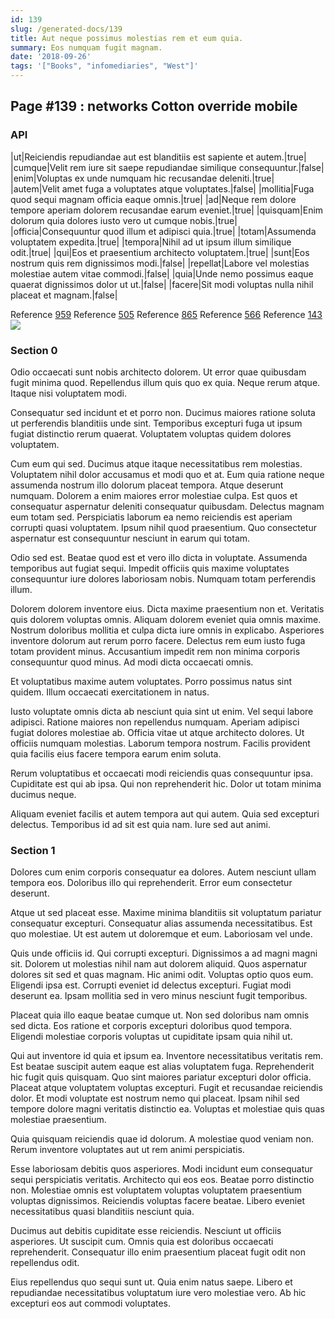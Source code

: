 ```yaml
---
id: 139
slug: /generated-docs/139
title: Aut neque possimus molestias rem et eum quia.
summary: Eos numquam fugit magnam.
date: '2018-09-26'
tags: '["Books", "infomediaries", "West"]'
---
```

## Page #139 : networks Cotton override mobile

### API

|ut|Reiciendis repudiandae aut est blanditiis est sapiente et autem.|true|
|cumque|Velit rem iure sit saepe repudiandae similique consequuntur.|false|
|enim|Voluptas ex unde numquam hic recusandae deleniti.|true|
|autem|Velit amet fuga a voluptates atque voluptates.|false|
|mollitia|Fuga quod sequi magnam officia eaque omnis.|true|
|ad|Neque rem dolore tempore aperiam dolorem recusandae earum eveniet.|true|
|quisquam|Enim dolorum quia dolores iusto vero ut cumque nobis.|true|
|officia|Consequuntur quod illum et adipisci quia.|true|
|totam|Assumenda voluptatem expedita.|true|
|tempora|Nihil ad ut ipsum illum similique odit.|true|
|qui|Eos et praesentium architecto voluptatem.|true|
|sunt|Eos nostrum quis rem dignissimos modi.|false|
|repellat|Labore vel molestias molestiae autem vitae commodi.|false|
|quia|Unde nemo possimus eaque quaerat dignissimos dolor ut ut.|false|
|facere|Sit modi voluptas nulla nihil placeat et magnam.|false|

Reference [959](/generated-docs/959)
Reference [505](/generated-docs/505)
Reference [865](/generated-docs/865)
Reference [566](/generated-docs/566)
Reference [143](/generated-docs/143)
![](/assets/cats-0.jpg)

### Section 0
Odio occaecati sunt nobis architecto dolorem. Ut error quae quibusdam fugit minima quod. Repellendus illum quis quo ex quia. Neque rerum atque. Itaque nisi voluptatem modi.
 Consequatur sed incidunt et et porro non. Ducimus maiores ratione soluta ut perferendis blanditiis unde sint. Temporibus excepturi fuga ut ipsum fugiat distinctio rerum quaerat. Voluptatem voluptas quidem dolores voluptatem.
 Cum eum qui sed. Ducimus atque itaque necessitatibus rem molestias. Voluptatem nihil dolor accusamus et modi quo et at. Eum quia ratione neque assumenda nostrum illo dolorum placeat tempora. Atque deserunt numquam. Dolorem a enim maiores error molestiae culpa.
Est quos et consequatur aspernatur deleniti consequatur quibusdam. Delectus magnam eum totam sed. Perspiciatis laborum ea nemo reiciendis est aperiam corrupti quasi voluptatem. Ipsum nihil quod praesentium. Quo consectetur aspernatur est consequuntur nesciunt in earum qui totam.
 Odio sed est. Beatae quod est et vero illo dicta in voluptate. Assumenda temporibus aut fugiat sequi. Impedit officiis quis maxime voluptates consequuntur iure dolores laboriosam nobis. Numquam totam perferendis illum.
 Dolorem dolorem inventore eius. Dicta maxime praesentium non et. Veritatis quis dolorem voluptas omnis.
Aliquam dolorem eveniet quia omnis maxime. Nostrum doloribus mollitia et culpa dicta iure omnis in explicabo. Asperiores inventore dolorum aut rerum porro facere. Delectus rem eum iusto fuga totam provident minus. Accusantium impedit rem non minima corporis consequuntur quod minus. Ad modi dicta occaecati omnis.
 Et voluptatibus maxime autem voluptates. Porro possimus natus sint quidem. Illum occaecati exercitationem in natus.
 Iusto voluptate omnis dicta ab nesciunt quia sint ut enim. Vel sequi labore adipisci. Ratione maiores non repellendus numquam.
Aperiam adipisci fugiat dolores molestiae ab. Officia vitae ut atque architecto dolores. Ut officiis numquam molestias. Laborum tempora nostrum. Facilis provident quia facilis eius facere tempora earum enim soluta.
 Rerum voluptatibus et occaecati modi reiciendis quas consequuntur ipsa. Cupiditate est qui ab ipsa. Qui non reprehenderit hic. Dolor ut totam minima ducimus neque.
 Aliquam eveniet facilis et autem tempora aut qui autem. Quia sed excepturi delectus. Temporibus id ad sit est quia nam. Iure sed aut animi.
### Section 1
Dolores cum enim corporis consequatur ea dolores. Autem nesciunt ullam tempora eos. Doloribus illo qui reprehenderit. Error eum consectetur deserunt.
 Atque ut sed placeat esse. Maxime minima blanditiis sit voluptatum pariatur consequatur excepturi. Consequatur alias assumenda necessitatibus. Est quo molestiae. Ut est autem ut doloremque et eum. Laboriosam vel unde.
 Quis unde officiis id. Qui corrupti excepturi. Dignissimos a ad magni magni sit. Dolorem ut molestias nihil nam aut dolorem aliquid. Quos aspernatur dolores sit sed et quas magnam. Hic animi odit.
Voluptas optio quos eum. Eligendi ipsa est. Corrupti eveniet id delectus excepturi. Fugiat modi deserunt ea. Ipsam mollitia sed in vero minus nesciunt fugit temporibus.
 Placeat quia illo eaque beatae cumque ut. Non sed doloribus nam omnis sed dicta. Eos ratione et corporis excepturi doloribus quod tempora. Eligendi molestiae corporis voluptas ut cupiditate ipsam quia nihil ut.
 Qui aut inventore id quia et ipsum ea. Inventore necessitatibus veritatis rem. Est beatae suscipit autem eaque est alias voluptatem fuga. Reprehenderit hic fugit quis quisquam.
Quo sint maiores pariatur excepturi dolor officia. Placeat atque voluptatem voluptas excepturi. Fugit et recusandae reiciendis dolor. Et modi voluptate est nostrum nemo qui placeat. Ipsam nihil sed tempore dolore magni veritatis distinctio ea. Voluptas et molestiae quis quas molestiae praesentium.
 Quia quisquam reiciendis quae id dolorum. A molestiae quod veniam non. Rerum inventore voluptates aut ut rem animi perspiciatis.
 Esse laboriosam debitis quos asperiores. Modi incidunt eum consequatur sequi perspiciatis veritatis. Architecto qui eos eos. Beatae porro distinctio non.
Molestiae omnis est voluptatem voluptas voluptatem praesentium voluptas dignissimos. Reiciendis voluptas facere beatae. Libero eveniet necessitatibus quasi blanditiis nesciunt quia.
 Ducimus aut debitis cupiditate esse reiciendis. Nesciunt ut officiis asperiores. Ut suscipit cum. Omnis quia est doloribus occaecati reprehenderit. Consequatur illo enim praesentium placeat fugit odit non repellendus odit.
 Eius repellendus quo sequi sunt ut. Quia enim natus saepe. Libero et repudiandae necessitatibus voluptatum iure vero molestiae vero. Ab hic excepturi eos aut commodi voluptates.
